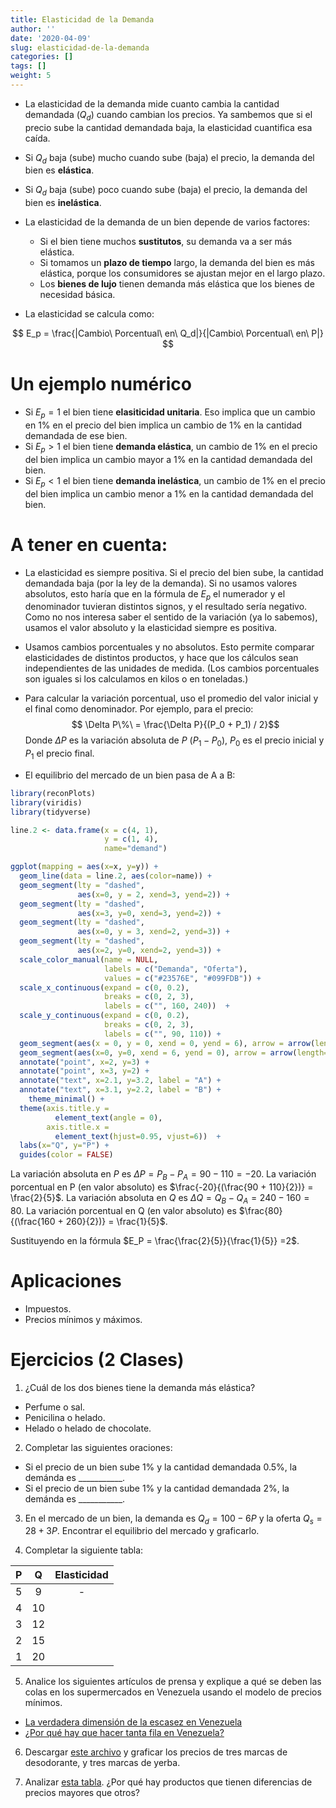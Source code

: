 ```yaml
---
title: Elasticidad de la Demanda
author: ''
date: '2020-04-09'
slug: elasticidad-de-la-demanda
categories: []
tags: []
weight: 5
---
```


- La elasticidad de la demanda mide cuanto cambia la cantidad demandada ($Q_d$) cuando cambian los precios. Ya sambemos que si el precio sube la cantidad demandada baja, la elasticidad cuantifica esa caída.

- Si $Q_d$ baja (sube) mucho cuando sube (baja) el precio, la demanda del bien es __elástica__.
- Si $Q_d$ baja (sube) poco cuando sube (baja) el precio, la demanda del bien es __inelástica__.

- La elasticidad de la demanda de un bien depende de varios factores:
  - Si el bien tiene muchos **sustitutos**, su demanda va a ser más elástica.
  - Si tomamos un **plazo de tiempo** largo, la demanda del bien es más elástica, porque los consumidores se ajustan mejor en el largo plazo.
  - Los **bienes de lujo** tienen demanda más elástica que los bienes de necesidad básica.
  
- La elasticidad se calcula como:

$$ E_p = \frac{|Cambio\ Porcentual\ en\ Q_d|}{|Cambio\ Porcentual\ en\ P|} $$

# Un ejemplo numérico
  - Si $E_p = 1$ el bien tiene **elasiticidad unitaria**. Eso implica que un cambio en 1% en el precio del bien implica un cambio de 1% en la cantidad demandada de ese bien.
  - Si $E_p > 1$ el bien tiene **demanda elástica**, un cambio de 1% en el precio del bien implica un cambio mayor a 1% en la cantidad demandada del bien.
  - Si $E_p < 1$ el bien tiene **demanda inelástica**, un cambio de 1% en el precio del bien implica un cambio menor a 1% en la cantidad demandada del bien.
  
# A tener en cuenta:
  - La elasticidad es siempre positiva. Si el precio del bien sube, la cantidad demandada baja (por la ley de la demanda). Si no usamos valores absolutos, esto haría que en la fórmula de $E_p$ el numerador y el denominador tuvieran distintos signos, y el resultado sería negativo. Como no nos interesa saber el sentido de la variación (ya lo sabemos), usamos el valor absoluto y la elasticidad siempre es positiva.
  - Usamos cambios porcentuales y no absolutos. Esto permite comparar elasticidades de distintos productos, y hace que los cálculos sean independientes de las unidades de medida. (Los cambios porcentuales son iguales si los calculamos en kilos o en toneladas.)
  - Para calcular la variación porcentual, uso el promedio del valor inicial y el final como denominador. Por ejemplo, para el precio:
$$ \Delta P\%\ = \frac{\Delta P}{(P_0 + P_1) / 2}$$
Donde $\Delta P$ es la variación absoluta de $P$ ($P_1 - P_0$), $P_0$ es el precio inicial y $P_1$ el precio final.

- El equilibrio del mercado de un bien pasa de A a B:

```r
library(reconPlots)
library(viridis)
library(tidyverse)

line.2 <- data.frame(x = c(4, 1),
                     y = c(1, 4),
                     name="demand")

ggplot(mapping = aes(x=x, y=y)) + 
  geom_line(data = line.2, aes(color=name)) + 
  geom_segment(lty = "dashed", 
               aes(x=0, y = 2, xend=3, yend=2)) + 
  geom_segment(lty = "dashed", 
               aes(x=3, y=0, xend=3, yend=2)) +
  geom_segment(lty = "dashed", 
               aes(x=0, y = 3, xend=2, yend=3)) + 
  geom_segment(lty = "dashed", 
               aes(x=2, y=0, xend=2, yend=3)) +
  scale_color_manual(name = NULL, 
                     labels = c("Demanda", "Oferta"),
                     values = c("#23576E", "#099FDB")) +
  scale_x_continuous(expand = c(0, 0.2),
                     breaks = c(0, 2, 3), 
                     labels = c("", 160, 240))  +
  scale_y_continuous(expand = c(0, 0.2), 
                     breaks = c(0, 2, 3), 
                     labels = c("", 90, 110)) + 
  geom_segment(aes(x = 0, y = 0, xend = 0, yend = 6), arrow = arrow(length=unit(0.2, "cm"))) +
  geom_segment(aes(x=0, y=0, xend = 6, yend = 0), arrow = arrow(length=unit(0.2, "cm"))) + 
  annotate("point", x=2, y=3) + 
  annotate("point", x=3, y=2) +
  annotate("text", x=2.1, y=3.2, label = "A") + 
  annotate("text", x=3.1, y=2.2, label = "B") + 
    theme_minimal() +
  theme(axis.title.y = 
          element_text(angle = 0),
        axis.title.x = 
          element_text(hjust=0.95, vjust=6))  +
  labs(x="Q", y="P") + 
  guides(color = FALSE)
```

La variación absoluta en $P$ es $\Delta P = P_B - P_A = 90-110 = -20$. La variación porcentual en P (en valor absoluto) es $\frac{-20}{(\frac{90 + 110}{2})} = \frac{2}{5}$. La variación absoluta en $Q$ es $\Delta Q = Q_B - Q_A = 240 - 160 = 80$. La variación porcentual en Q (en valor absoluto) es $\frac{80}{(\frac{160 + 260}{2})} = \frac{1}{5}$.
  
Sustituyendo en la fórmula $E_P = \frac{\frac{2}{5}}{\frac{1}{5}}  =2$.

# Aplicaciones

- Impuestos.
- Precios mínimos y máximos.

# Ejercicios (2 Clases)

1. ¿Cuál de los dos bienes tiene la demanda más elástica?
  - Perfume o sal.
  - Penicilina o helado.
  - Helado o helado de chocolate.

2. Completar las siguientes oraciones:
  - Si el precio de un bien sube 1% y la cantidad demandada 0.5%, la demánda es ___________.
  - Si el precio de un bien sube 1% y la cantidad demandada 2%, la demánda es ___________.

3. En el mercado de un bien, la demanda es $Q_d = 100 - 6P$ y la oferta $Q_s = 28 + 3P$. Encontrar el equilibrio del mercado y graficarlo.

4. Completar la siguiente tabla:

| P   | Q        | Elasticidad  |
|-----|:--------:|:------------:|
| 5   |   9      | -            |
| 4   |   10     |              |
| 3   |   12     |              |
| 2   |   15     |              | 
| 1   |   20     |              |


5. Analice los siguientes artículos de prensa y explique a qué se deben las colas en los supermercados en Venezuela usando el modelo de precios mínimos.

  - [La verdadera dimensión de la escasez en Venezuela](https://www.bbc.com/mundo/noticias/2015/05/150512_venezuela_escasez_reportaje_dp)
  - [¿Por qué hay que hacer tanta fila en Venezuela?](https://www.bbc.com/mundo/noticias/2014/02/140203_venezuela_colas_escasez_dp)

6. Descargar [este archivo](http://www.precios.uy/images/sipc/analisisdeprecios/reportes/mensual/2019/Marzo/precios_marzo%20.csv) y graficar los precios de tres marcas de desodorante, y tres marcas de yerba.


7. Analizar [esta tabla](http://www.precios.uy/images/sipc/analisisdeprecios/reportes/mensual/2019/Marzo/cadenas.pdf). ¿Por qué hay productos que tienen diferencias de precios mayores que otros?